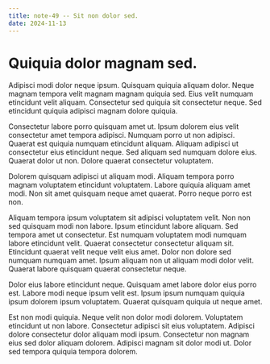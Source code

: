 ```yaml
---
title: note-49 -- Sit non dolor sed.
date: 2024-11-13
---
```


# Quiquia dolor magnam sed.

Adipisci modi dolor neque ipsum. Quisquam quiquia aliquam dolor. Neque magnam tempora velit magnam magnam quiquia sed. Eius velit numquam etincidunt velit aliquam. Consectetur sed quiquia sit consectetur neque. Sed etincidunt quiquia adipisci magnam dolore quiquia.

Consectetur labore porro quisquam amet ut. Ipsum dolorem eius velit consectetur amet tempora adipisci. Numquam porro ut non adipisci. Quaerat est quiquia numquam etincidunt aliquam. Aliquam adipisci ut consectetur eius etincidunt neque. Sed aliquam sed numquam dolore eius. Quaerat dolor ut non. Dolore quaerat consectetur voluptatem.

Dolorem quisquam adipisci ut aliquam modi. Aliquam tempora porro magnam voluptatem etincidunt voluptatem. Labore quiquia aliquam amet modi. Non sit amet quisquam neque amet quaerat. Porro neque porro est non.

Aliquam tempora ipsum voluptatem sit adipisci voluptatem velit. Non non sed quisquam modi non labore. Ipsum etincidunt labore aliquam. Sed tempora amet ut consectetur. Est numquam voluptatem modi numquam labore etincidunt velit. Quaerat consectetur consectetur aliquam sit. Etincidunt quaerat velit neque velit eius amet. Dolor non dolore sed numquam numquam amet. Ipsum aliquam non ut aliquam modi dolor velit. Quaerat labore quisquam quaerat consectetur neque.

Dolor eius labore etincidunt neque. Quisquam amet labore dolor eius porro est. Labore modi neque ipsum velit est. Ipsum ipsum numquam quiquia ipsum dolorem ipsum voluptatem. Quaerat quisquam quiquia ut neque amet.

Est non modi quiquia. Neque velit non dolor modi dolorem. Voluptatem etincidunt ut non labore. Consectetur adipisci sit eius voluptatem. Adipisci dolore consectetur dolor aliquam modi ipsum. Consectetur non magnam eius sed dolor aliquam dolorem. Adipisci magnam sit dolor modi ut. Dolor sed tempora quiquia tempora dolorem.

